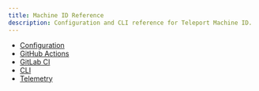 ```yaml
---
title: Machine ID Reference
description: Configuration and CLI reference for Teleport Machine ID.
---
```


- [Configuration](./reference/configuration.mdx)
- [GitHub Actions](./reference/github-actions.mdx)
- [GitLab CI](./reference/gitlab.mdx)
- [CLI](../reference/cli/tbot.mdx)
- [Telemetry](./reference/telemetry.mdx)

